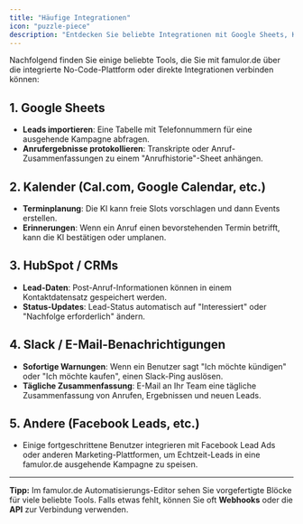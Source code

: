 ```yaml
---
title: "Häufige Integrationen"
icon: "puzzle-piece"
description: "Entdecken Sie beliebte Integrationen mit Google Sheets, Kalendern, CRMs und Benachrichtigungstools"
---
```


Nachfolgend finden Sie einige beliebte Tools, die Sie mit famulor.de über die integrierte No-Code-Plattform oder direkte Integrationen verbinden können:

## 1. Google Sheets

- **Leads importieren**: Eine Tabelle mit Telefonnummern für eine ausgehende Kampagne abfragen.
- **Anrufergebnisse protokollieren**: Transkripte oder Anruf-Zusammenfassungen zu einem "Anrufhistorie"-Sheet anhängen.

## 2. Kalender (Cal.com, Google Calendar, etc.)

- **Terminplanung**: Die KI kann freie Slots vorschlagen und dann Events erstellen.
- **Erinnerungen**: Wenn ein Anruf einen bevorstehenden Termin betrifft, kann die KI bestätigen oder umplanen.

## 3. HubSpot / CRMs

- **Lead-Daten**: Post-Anruf-Informationen können in einem Kontaktdatensatz gespeichert werden.
- **Status-Updates**: Lead-Status automatisch auf "Interessiert" oder "Nachfolge erforderlich" ändern.

## 4. Slack / E-Mail-Benachrichtigungen

- **Sofortige Warnungen**: Wenn ein Benutzer sagt "Ich möchte kündigen" oder "Ich möchte kaufen", einen Slack-Ping auslösen.
- **Tägliche Zusammenfassung**: E-Mail an Ihr Team eine tägliche Zusammenfassung von Anrufen, Ergebnissen und neuen Leads.

## 5. Andere (Facebook Leads, etc.)

- Einige fortgeschrittene Benutzer integrieren mit Facebook Lead Ads oder anderen Marketing-Plattformen, um Echtzeit-Leads in eine famulor.de ausgehende Kampagne zu speisen.

---

**Tipp:** Im famulor.de Automatisierungs-Editor sehen Sie vorgefertigte Blöcke für viele beliebte Tools. Falls etwas fehlt, können Sie oft **Webhooks** oder die **API** zur Verbindung verwenden. 